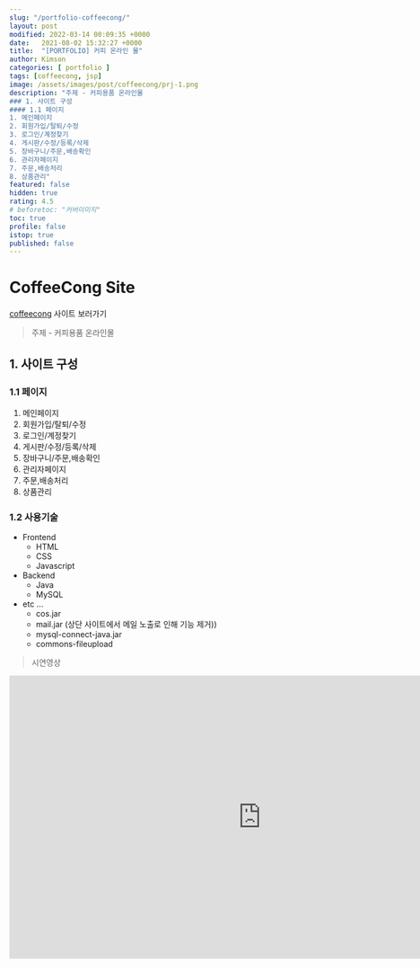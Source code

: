 ```yaml
---
slug: "/portfolio-coffeecong/"
layout: post
modified: 2022-03-14 00:09:35 +0000
date:   2021-08-02 15:32:27 +0000
title:  "[PORTFOLIO] 커피 온라인 몰"
author: Kimson
categories: [ portfolio ]
tags: [coffeecong, jsp]
image: /assets/images/post/coffeecong/prj-1.png
description: "주제 - 커피용품 온라인몰
### 1. 사이트 구성
#### 1.1 페이지
1. 메인페이지
2. 회원가입/탈퇴/수정
3. 로그인/계정찾기
4. 게시판/수정/등록/삭제
5. 장바구니/주문,배송확인
6. 관리자페이지
7. 주문,배송처리
8. 상품관리"
featured: false
hidden: true
rating: 4.5
# beforetoc: "커버이미지"
toc: true
profile: false
istop: true
published: false
---
```


# CoffeeCong Site

[coffeecong](https://devkims-on.herokuapp.com/main.me) 사이트 보러가기

> 주제 - 커피용품 온라인몰

## 1. 사이트 구성

### 1.1 페이지

1. 메인페이지
2. 회원가입/탈퇴/수정
3. 로그인/계정찾기
4. 게시판/수정/등록/삭제
5. 장바구니/주문,배송확인
6. 관리자페이지
7. 주문,배송처리
8. 상품관리

### 1.2 사용기술

- Frontend
  - HTML
  - CSS
  - Javascript
- Backend
  - Java
  - MySQL
- etc ...
  - cos.jar
  - mail.jar (상단 사이트에서 메일 노출로 인해 기능 제거))
  - mysql-connect-java.jar
  - commons-fileupload

> 시연영상

<iframe width="896" height="504" src="https://www.youtube.com/embed/-8Zeu9oCVPU" title="YouTube video player" frameborder="0" allow="accelerometer; autoplay; clipboard-write; encrypted-media; gyroscope; picture-in-picture" allowfullscreen></iframe>
